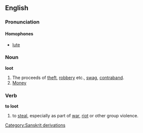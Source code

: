 ==English==
===Pronunciation===
====Homophones====
*[[lute]]
===Noun===
'''loot'''
#The proceeds of [[theft]], [[robbery]] etc., [[swag]], [[contraband]].
#[[Money]]

===Verb===
'''to loot'''
#to [[steal]], especially as part of [[war]], [[riot]] or other group violence.
[[Category:Sanskrit derivations]]